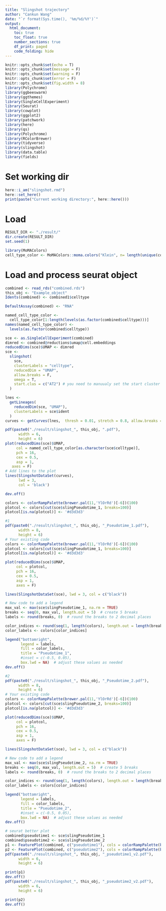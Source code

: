 ```yaml
---
title: "Slingshot trajectory"
author: "Cankun Wang"
date: "`r format(Sys.time(), '%m/%d/%Y')`"
output: 
  html_document:
    toc: true
    toc_float: true
    number_sections: true
    df_print: paged
    code_folding: hide
---
```


```r
knitr::opts_chunk$set(echo = T)
knitr::opts_chunk$set(message = F)
knitr::opts_chunk$set(warning = F)
knitr::opts_chunk$set(error = F)
knitr::opts_chunk$set(fig.width = 8)
library(Polychrome)
library(ggbeeswarm)
library(ggthemes)
library(SingleCellExperiment)
library(Seurat)
library(cowplot)
library(ggplot2)
library(patchwork)
library(here)
library(qs)
library(Polychrome)
library(RColorBrewer)
library(tidyverse)
library(slingshot)
library(data.table)
library(fields)

```


# Set working dir

```r

here::i_am("slingshot.rmd")
here::set_here()
print(paste("Current working directory:", here::here()))

```

# Load


```r

RESULT_DIR <- "./result/"
dir.create(RESULT_DIR)
set.seed(1)

library(MoMAColors)
cell_type_color <- MoMAColors::moma.colors("Klein", n= length(unique(combined@meta.data$celltype)))

```

# Load and process seurat object

```r
combined <- read_rds("combined.rds")
this_obj <- "Example_object"
Idents(combined) <- combined1$celltype

DefaultAssay(combined) <- "RNA"

named_cell_type_color <-
  cell_type_color[1:length(levels(as.factor(combined$celltype)))]
names(named_cell_type_color) <-
  levels(as.factor(combined$celltype))

sce <- as.SingleCellExperiment(combined)
dimred <- combined@reductions$umap@cell.embeddings
reducedDims(sce)$UMAP <- dimred
sce <-
  slingshot(
    sce,
    clusterLabels = "celltype",
    reducedDim = "UMAP",
    allow.breaks = F,
    omega = T,
    start.clus = c("AT2") # you need to manuualy set the start cluster of the trajectory
  )

lnes <-
  getLineages(
    reducedDim(sce, "UMAP"),
    clusterLabels = sce$ident
  )
curves <- getCurves(lnes,  thresh = 0.01, stretch = 0.8, allow.breaks = T, shrink = 0.99)

pdf(paste0("./result/slingshot_", this_obj, ".pdf"),
      width = 6,
      height = 6)
plot(reducedDims(sce)$UMAP,
     col = named_cell_type_color[as.character(sce$celltype)],
     pch = 16,
     cex = 0.5,
     asp = 1,
   axes = F)
# Add lines to the plot
lines(SlingshotDataSet(curves),
      lwd = 3,
      col = 'black')

dev.off()

colors <- colorRampPalette(brewer.pal(11,'YlOrRd')[-6])(100)
plotcol <- colors[cut(sce$slingPseudotime_1, breaks=100)]
plotcol[is.na(plotcol)] <- '#d3d3d3'

#1
pdf(paste0("./result/slingshot_", this_obj, "_Pseudotime_1.pdf"),
      width = 8,
      height = 6)
# Your existing code
colors <- colorRampPalette(brewer.pal(11,'YlOrRd')[-6])(100)
plotcol <- colors[cut(sce$slingPseudotime_1, breaks=100)]
plotcol[is.na(plotcol)] <- '#d3d3d3'

plot(reducedDims(sce)$UMAP,
     col = plotcol,
     pch = 16,
     cex = 0.5,
     asp = 1,
     axes = F)

lines(SlingshotDataSet(sce), lwd = 3, col = c("black"))

# New code to add a legend
max_val <- max(sce$slingPseudotime_1, na.rm = TRUE)
breaks <- seq(0, max_val, length.out = 5)  # create 5 breaks
labels <- round(breaks, 0)  # round the breaks to 2 decimal places

color_indices <- round(seq(1, length(colors), length.out = length(breaks)))
color_labels <- colors[color_indices]

legend("bottomright", 
       legend = labels, 
       fill = color_labels, 
       title = "Pseudotime_1",
       #inset = c(-0.5, 0.05),
       box.lwd = NA)  # adjust these values as needed
dev.off()

#2
pdf(paste0("./result/slingshot_", this_obj, "_Pseudotime_2.pdf"),
      width = 8,
      height = 6)
# Your existing code
colors <- colorRampPalette(brewer.pal(11,'YlOrRd')[-6])(100)
plotcol <- colors[cut(sce$slingPseudotime_2, breaks=100)]
plotcol[is.na(plotcol)] <- '#d3d3d3'

plot(reducedDims(sce)$UMAP,
     col = plotcol,
     pch = 16,
     cex = 0.5,
     asp = 1,
     axes = F)

lines(SlingshotDataSet(sce), lwd = 3, col = c("black"))

# New code to add a legend
max_val <- max(sce$slingPseudotime_2, na.rm = TRUE)
breaks <- seq(0, max_val, length.out = 5)  # create 5 breaks
labels <- round(breaks, 0)  # round the breaks to 2 decimal places

color_indices <- round(seq(1, length(colors), length.out = length(breaks)))
color_labels <- colors[color_indices]

legend("bottomright", 
       legend = labels, 
       fill = color_labels, 
       title = "Pseudotime_2",
       #inset = c(-0.5, 0.05),
       box.lwd = NA)  # adjust these values as needed
dev.off()

# seurat better plot
combined$pseudotime1 <- sce$slingPseudotime_1
combined$pseudotime2 <- sce$slingPseudotime_2
p1 <- FeaturePlot(combined, c("pseudotime1"), cols = colorRampPalette(brewer.pal(11,'YlOrRd')[-6])(20)) + NoAxes()
p2 <- FeaturePlot(combined, c("pseudotime2"), cols = colorRampPalette(brewer.pal(11,'YlOrRd')[-6])(20)) + NoAxes()
pdf(paste0("./result/slingshot_", this_obj, "_pseudotime1_v2.pdf"),
      width = 6,
      height = 6)

print(p1)
dev.off()
pdf(paste0("./result/slingshot_", this_obj, "_pseudotime2_v2.pdf"),
      width = 6,
      height = 6)

print(p2)
dev.off()
```

